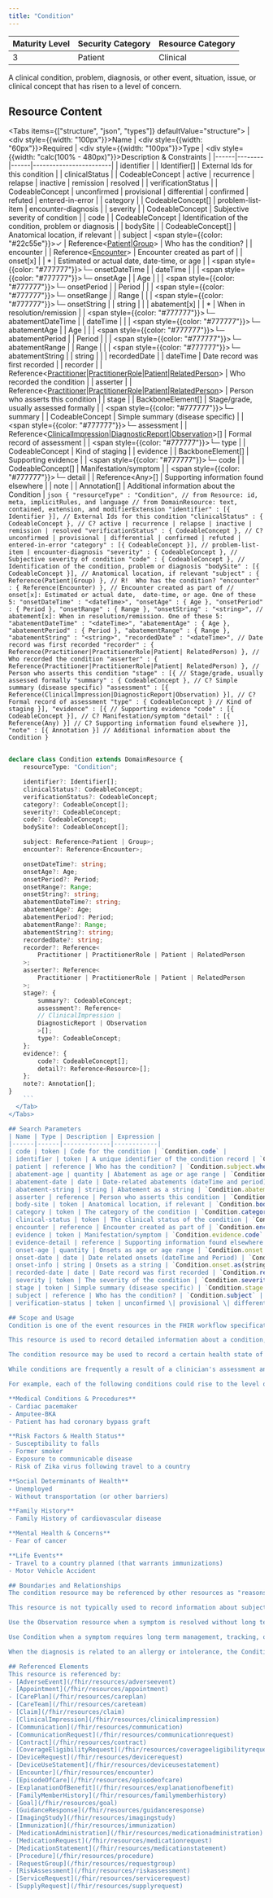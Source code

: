 ```yaml
---
title: "Condition"
---
```


| Maturity Level | Security Category | Resource Category |
|----------------|------------------|-------------------|
| 3 | Patient | <div className="flex items-center gap-2"><Stethoscope className="h-5 w-5 text-red-500" /> Clinical </div> |

A clinical condition, problem, diagnosis, or other event, situation, issue, or clinical concept that has risen to a level of concern.

## Resource Content
<Tabs items={["structure", "json", "types"]} defaultValue="structure">
  <Tab value="structure">
    | <div style={{width: "100px"}}>Name</div> | <div style={{width: "60px"}}>Required</div> | <div style={{width: "100px"}}>Type</div> | <div style={{width: "calc(100% - 480px)"}}>Description & Constraints</div> |
    |------|--------|------|------------------------|
    | identifier | | Identifier[] | External Ids for this condition |
    | clinicalStatus | | CodeableConcept | active \| recurrence \| relapse \| inactive \| remission \| resolved |
    | verificationStatus | | CodeableConcept | unconfirmed \| provisional \| differential \| confirmed \| refuted \| entered-in-error |
    | category | | CodeableConcept[] | problem-list-item \| encounter-diagnosis |
    | severity | | CodeableConcept | Subjective severity of condition |
    | code | | CodeableConcept | Identification of the condition, problem or diagnosis |
    | bodySite | | CodeableConcept[] | Anatomical location, if relevant |
    | subject | <span style={{color: "#22c55e"}}>✓</span> | Reference\<[Patient](/fhir/resources/patient)\|[Group](/fhir/resources/group)> | Who has the condition? |
    | encounter | | Reference\<[Encounter](/fhir/resources/encounter)> | Encounter created as part of |
    | onset[x] | | * | Estimated or actual date, date-time, or age |
    | <span style={{color: "#777777"}}>└─ onsetDateTime</span> | | dateTime | |
    | <span style={{color: "#777777"}}>└─ onsetAge</span> | | Age | |
    | <span style={{color: "#777777"}}>└─ onsetPeriod</span> | | Period | |
    | <span style={{color: "#777777"}}>└─ onsetRange</span> | | Range | |
    | <span style={{color: "#777777"}}>└─ onsetString</span> | | string | |
    | abatement[x] | | * | When in resolution/remission |
    | <span style={{color: "#777777"}}>└─ abatementDateTime</span> | | dateTime | |
    | <span style={{color: "#777777"}}>└─ abatementAge</span> | | Age | |
    | <span style={{color: "#777777"}}>└─ abatementPeriod</span> | | Period | |
    | <span style={{color: "#777777"}}>└─ abatementRange</span> | | Range | |
    | <span style={{color: "#777777"}}>└─ abatementString</span> | | string | |
    | recordedDate | | dateTime | Date record was first recorded |
    | recorder | | Reference\<[Practitioner](/fhir/resources/practitioner)\|[PractitionerRole](/fhir/resources/practitionerrole)\|[Patient](/fhir/resources/patient)\|[RelatedPerson](/fhir/resources/relatedperson)> | Who recorded the condition |
    | asserter | | Reference\<[Practitioner](/fhir/resources/practitioner)\|[PractitionerRole](/fhir/resources/practitionerrole)\|[Patient](/fhir/resources/patient)\|[RelatedPerson](/fhir/resources/relatedperson)> | Person who asserts this condition |
    | stage | | BackboneElement[] | Stage/grade, usually assessed formally |
    | <span style={{color: "#777777"}}>└─ summary</span> | | CodeableConcept | Simple summary (disease specific) |
    | <span style={{color: "#777777"}}>└─ assessment</span> | | Reference\<[ClinicalImpression](/fhir/resources/clinicalimpression)\|[DiagnosticReport](/fhir/resources/diagnosticreport)\|[Observation](/fhir/resources/observation)>[] | Formal record of assessment |
    | <span style={{color: "#777777"}}>└─ type</span> | | CodeableConcept | Kind of staging |
    | evidence | | BackboneElement[] | Supporting evidence |
    | <span style={{color: "#777777"}}>└─ code</span> | | CodeableConcept[] | Manifestation/symptom |
    | <span style={{color: "#777777"}}>└─ detail</span> | | Reference\<Any>[] | Supporting information found elsewhere |
    | note | | Annotation[] | Additional information about the Condition |
  </Tab>
  <Tab value="json">
    ```json
{
  "resourceType" : "Condition",
  // from Resource: id, meta, implicitRules, and language
  // from DomainResource: text, contained, extension, and modifierExtension
  "identifier" : [{ Identifier }], // External Ids for this condition
  "clinicalStatus" : { CodeableConcept }, // C? active | recurrence | relapse | inactive | remission | resolved
  "verificationStatus" : { CodeableConcept }, // C? unconfirmed | provisional | differential | confirmed | refuted | entered-in-error
  "category" : [{ CodeableConcept }], // problem-list-item | encounter-diagnosis
  "severity" : { CodeableConcept }, // Subjective severity of condition
  "code" : { CodeableConcept }, // Identification of the condition, problem or diagnosis
  "bodySite" : [{ CodeableConcept }], // Anatomical location, if relevant
  "subject" : { Reference(Patient|Group) }, // R!  Who has the condition?
  "encounter" : { Reference(Encounter) }, // Encounter created as part of
  // onset[x]: Estimated or actual date,  date-time, or age. One of these 5:
  "onsetDateTime" : "<dateTime>",
  "onsetAge" : { Age },
  "onsetPeriod" : { Period },
  "onsetRange" : { Range },
  "onsetString" : "<string>",
  // abatement[x]: When in resolution/remission. One of these 5:
  "abatementDateTime" : "<dateTime>",
  "abatementAge" : { Age },
  "abatementPeriod" : { Period },
  "abatementRange" : { Range },
  "abatementString" : "<string>",
  "recordedDate" : "<dateTime>", // Date record was first recorded
  "recorder" : { Reference(Practitioner|PractitionerRole|Patient|
   RelatedPerson) }, // Who recorded the condition
  "asserter" : { Reference(Practitioner|PractitionerRole|Patient|
   RelatedPerson) }, // Person who asserts this condition
  "stage" : [{ // Stage/grade, usually assessed formally
    "summary" : { CodeableConcept }, // C? Simple summary (disease specific)
    "assessment" : [{ Reference(ClinicalImpression|DiagnosticReport|Observation) }], // C? Formal record of assessment
    "type" : { CodeableConcept } // Kind of staging
  }],
  "evidence" : [{ // Supporting evidence
    "code" : [{ CodeableConcept }], // C? Manifestation/symptom
    "detail" : [{ Reference(Any) }] // C? Supporting information found elsewhere
  }],
  "note" : [{ Annotation }] // Additional information about the Condition
}
        ```
  </Tab>
  <Tab value="types">
```typescript
 
declare class Condition extends DomainResource {
    resourceType: "Condition";

    identifier?: Identifier[];
    clinicalStatus?: CodeableConcept;
    verificationStatus?: CodeableConcept;
    category?: CodeableConcept[];
    severity?: CodeableConcept;
    code?: CodeableConcept;
    bodySite?: CodeableConcept[];

    subject: Reference<Patient | Group>;
    encounter?: Reference<Encounter>;

    onsetDateTime?: string;
    onsetAge?: Age;
    onsetPeriod?: Period;
    onsetRange?: Range;
    onsetString?: string;
    abatementDateTime?: string;
    abatementAge?: Age;
    abatementPeriod?: Period;
    abatementRange?: Range;
    abatementString?: string;
    recordedDate?: string;
    recorder?: Reference<
        Practitioner | PractitionerRole | Patient | RelatedPerson
    >;
    asserter?: Reference<
        Practitioner | PractitionerRole | Patient | RelatedPerson
    >;
    stage?: {
        summary?: CodeableConcept;
        assessment?: Reference<
        // ClinicalImpression |
        DiagnosticReport | Observation
        >[];
        type?: CodeableConcept;
    };
    evidence?: {
        code?: CodeableConcept[];
        detail?: Reference<Resource>[];
    };
    note?: Annotation[];
}
    ```
  </Tab>
</Tabs>

## Search Parameters
| Name | Type | Description | Expression |
|------|------|-------------|------------|
| code | token | Code for the condition | `Condition.code` |
| identifier | token | A unique identifier of the condition record | `Condition.identifier` |
| patient | reference | Who has the condition? | `Condition.subject.where(resolve() is Patient)` |
| abatement-age | quantity | Abatement as age or age range | `Condition.abatement.as(Age) \| Condition.abatement.as(Range)` |
| abatement-date | date | Date-related abatements (dateTime and period) | `Condition.abatement.as(dateTime) \| Condition.abatement.as(Period)` |
| abatement-string | string | Abatement as a string | `Condition.abatement.as(string)` |
| asserter | reference | Person who asserts this condition | `Condition.asserter` |
| body-site | token | Anatomical location, if relevant | `Condition.bodySite` |
| category | token | The category of the condition | `Condition.category` |
| clinical-status | token | The clinical status of the condition | `Condition.clinicalStatus` |
| encounter | reference | Encounter created as part of | `Condition.encounter` |
| evidence | token | Manifestation/symptom | `Condition.evidence.code` |
| evidence-detail | reference | Supporting information found elsewhere | `Condition.evidence.detail` |
| onset-age | quantity | Onsets as age or age range | `Condition.onset.as(Age) \| Condition.onset.as(Range)` |
| onset-date | date | Date related onsets (dateTime and Period) | `Condition.onset.as(dateTime) \| Condition.onset.as(Period)` |
| onset-info | string | Onsets as a string | `Condition.onset.as(string)` |
| recorded-date | date | Date record was first recorded | `Condition.recordedDate` |
| severity | token | The severity of the condition | `Condition.severity` |
| stage | token | Simple summary (disease specific) | `Condition.stage.summary` |
| subject | reference | Who has the condition? | `Condition.subject` |
| verification-status | token | unconfirmed \| provisional \| differential \| confirmed \| refuted \| entered-in-error | `Condition.verificationStatus` |

## Scope and Usage
Condition is one of the event resources in the FHIR workflow specification.

This resource is used to record detailed information about a condition, problem, diagnosis, or other event, situation, issue, or clinical concept that has risen to a level of concern. The condition could be a point in time diagnosis in context of an encounter, it could be an item on the practitioner’s Problem List, or it could be a concern that doesn’t exist on the practitioner’s Problem List. Often times, a condition is about a clinician's assessment and assertion of a particular aspect of a patient's state of health. It can be used to record information about a disease/illness identified from application of clinical reasoning over the pathologic and pathophysiologic findings (diagnosis), or identification of health issues/situations that a practitioner considers harmful, potentially harmful and may be investigated and managed (problem), or other health issue/situation that may require ongoing monitoring and/or management (health issue/concern).

The condition resource may be used to record a certain health state of a patient which does not normally present a negative outcome, e.g. pregnancy. The condition resource may be used to record a condition following a procedure, such as the condition of Amputee-BKA following an amputation procedure.

While conditions are frequently a result of a clinician's assessment and assertion of a particular aspect of a patient's state of health, conditions can also be expressed by the patient, related person, or any care team member. A clinician may have a concern about a patient condition (e.g. anorexia) that the patient is not concerned about. Likewise, the patient may have a condition (e.g. hair loss) that does not rise to the level of importance such that it belongs on a practitioner’s Problem List.

For example, each of the following conditions could rise to the level of importance such that it belongs on a problem or concern list due to its direct or indirect impact on the patient's health. These examples may also be represented using other resources, such as FamilyMemberHistory, Observation, or Procedure.

**Medical Conditions & Procedures**
- Cardiac pacemaker
- Amputee-BKA
- Patient has had coronary bypass graft

**Risk Factors & Health Status**
- Susceptibility to falls
- Former smoker
- Exposure to communicable disease
- Risk of Zika virus following travel to a country

**Social Determinants of Health**
- Unemployed
- Without transportation (or other barriers)

**Family History**
- Family History of cardiovascular disease

**Mental Health & Concerns**
- Fear of cancer

**Life Events**
- Travel to a country planned (that warrants immunizations)
- Motor Vehicle Accident

## Boundaries and Relationships
The condition resource may be referenced by other resources as "reasons" for an action (e.g. MedicationRequest, Procedure, ServiceRequest, etc.)

This resource is not typically used to record information about subjective and objective information that might lead to the recording of a Condition resource. Such signs and symptoms are typically captured using the Observation resource; although in some cases a persistent symptom, e.g. fever, headache may be captured as a condition before a definitive diagnosis can be discerned by a clinician. By contrast, headache may be captured as an Observation when it contributes to the establishment of a meningitis Condition.

Use the Observation resource when a symptom is resolved without long term management, tracking, or when a symptom contributes to the establishment of a condition.

Use Condition when a symptom requires long term management, tracking, or is used as a proxy for a diagnosis or problem that is not yet determined.

When the diagnosis is related to an allergy or intolerance, the Condition and AllergyIntolerance resources can both be used. However, to be actionable for decision support, using Condition alone is not sufficient as the allergy or intolerance condition needs to be represented as an AllergyIntolerance.

## Referenced Elements
This resource is referenced by:
- [AdverseEvent](/fhir/resources/adverseevent)
- [Appointment](/fhir/resources/appointment)
- [CarePlan](/fhir/resources/careplan)
- [CareTeam](/fhir/resources/careteam)
- [Claim](/fhir/resources/claim)
- [ClinicalImpression](/fhir/resources/clinicalimpression)
- [Communication](/fhir/resources/communication)
- [CommunicationRequest](/fhir/resources/communicationrequest)
- [Contract](/fhir/resources/contract)
- [CoverageEligibilityRequest](/fhir/resources/coverageeligibilityrequest)
- [DeviceRequest](/fhir/resources/devicerequest)
- [DeviceUseStatement](/fhir/resources/deviceusestatement)
- [Encounter](/fhir/resources/encounter)
- [EpisodeOfCare](/fhir/resources/episodeofcare)
- [ExplanationOfBenefit](/fhir/resources/explanationofbenefit)
- [FamilyMemberHistory](/fhir/resources/familymemberhistory)
- [Goal](/fhir/resources/goal)
- [GuidanceResponse](/fhir/resources/guidanceresponse)
- [ImagingStudy](/fhir/resources/imagingstudy)
- [Immunization](/fhir/resources/immunization)
- [MedicationAdministration](/fhir/resources/medicationadministration)
- [MedicationRequest](/fhir/resources/medicationrequest)
- [MedicationStatement](/fhir/resources/medicationstatement)
- [Procedure](/fhir/resources/procedure)
- [RequestGroup](/fhir/resources/requestgroup)
- [RiskAssessment](/fhir/resources/riskassessment)
- [ServiceRequest](/fhir/resources/servicerequest)
- [SupplyRequest](/fhir/resources/supplyrequest)

